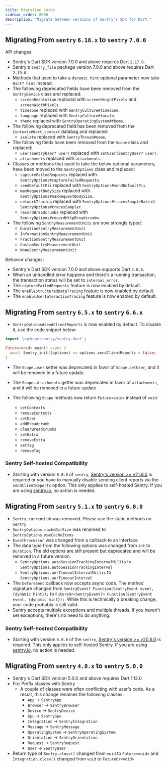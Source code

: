 ```yaml
---
title: Migration Guide
sidebar_order: 8000
description: "Migrate between versions of Sentry's SDK for Dart."
---
```


## Migrating From `sentry` `6.18.x` to `sentry` `7.0.0`

API changes:

- Sentry's Dart SDK version 7.0.0 and above requires Dart `2.17.0`.
- Sentry's `sentry_file` package version 7.0.0 and above requires Dart `2.19.0`.
- Methods that used to take a `dynamic hint` optional parameter now take `Hint? hint` instead.
- The following deprecated fields have been removed from the `SentryDevice` class and replaced:
  - `screenResolution` replaced with `screenHeightPixels` and `screenWidthPixels`.
  - `timezone` replaced with `SentryCulture#timezone`.
  - `language` replaced with `SentryCulture#locale`.
  - `theme` replaced with `SentryOperatingSystem#theme`.
- The following deprecated field has been removed from the `Contexts#dart_context` databag and replaced:
  - `isolate` replaced with `SentryThread#name`.
- The following fields have been removed from the `Scope` class and replaced:
  - `user(SentryUser? user)` replaced with `setUser(SentryUser? user)`.
  - `attachments` replaced with `attachments`.
- Classes or methods that used to take the below optional parameters, have been moved to the `SentryOptions` class and replaced:
  - `captureFailedRequests` replaced with `SentryOptions#captureFailedRequests`.
  - `sendDefaultPii` replaced with `SentryOptions#sendDefaultPii`.
  - `maxRequestBodySize` replaced with `SentryOptions#maxRequestBodySize`.
  - `networkTracing` replaced with `SentryOptions#tracesSampleRate` or `SentryOptions#tracesSampler`.
  - `recordBreadcrumbs` replaced with `SentryOptions#recordHttpBreadcrumbs`.
- The following `SentryMeasurementUnits` are now strongly typed:
  - `DurationSentryMeasurementUnit`
  - `InformationSentryMeasurementUnit`
  - `FractionSentryMeasurementUnit`
  - `CustomSentryMeasurementUnit`
  - `NoneSentryMeasurementUnit`

Behavior changes:

- Sentry's Dart SDK version 7.0.0 and above supports Dart `3.0.0`.
- When an unhandled error happens and there's a running transaction, the transaction status will be set to `internal_error`.
- The `captureFailedRequests` feature is now enabled by default.
- The `enableStructuredDataTracing` feature is now enabled by default.
- The `enableUserInteractionTracing` feature is now enabled by default.

## Migrating From `sentry` `6.5.x` to `sentry` `6.6.x`

- `SentryOptions#sendClientReports` is now enabled by default. To disable it, use the code snippet below:

```dart
import 'package:sentry/sentry.dart';

Future<void> main() async {
  await Sentry.init((options) => options.sendClientReports = false;
}
```

- The `Scope.user` setter was deprecated in favor of `Scope.setUser`, and it will be removed in a future update.

- The `Scope.attachments` getter was deprecated in favor of `attachments`, and it will be removed in a future update.

- The following `Scope` methods now return `Future<void>` instead of `void`:
  - `setContexts`
  - `removeContexts`
  - `setUser`
  - `addBreadcrumb`
  - `clearBreadcrumbs`
  - `setExtra`
  - `removeExtra`
  - `setTag`
  - `removeTag`

### Sentry Self-hosted Compatibility

- Starting with version `6.6.0` of `sentry`, [Sentry's version >= v21.9.0](https://github.com/getsentry/self-hosted/releases) is required or you have to manually disable sending client reports via the `sendClientReports` option. This only applies to self-hosted Sentry. If you are using [sentry.io](https://sentry.io), no action is needed.

## Migrating From `sentry` `5.1.x` to `sentry` `6.0.0`

- `Sentry.currentHub` was removed. Please use the static methods on `Sentry`
- `SentryOptions.cacheDirSize` was renamed to `SentryOptions.maxCacheItems`
- `EventProcessor` was changed from a callback to an interface
- The data type from the following options was changed from `int` to `Duration`. The old options are still present but deprecated and will be removed in a future version.
  - `SentryOptions.autoSessionTrackingIntervalMillis` to `SentryOptions.autoSessionTrackingInterval`
  - `SentryOptions.anrTimeoutIntervalMillis` to `SentryOptions.anrTimeoutInterval`
- The `beforeSend` callback now accepts async code. The method signature changed from `SentryEvent? Function(SentryEvent event, {dynamic hint});` to `FutureOr<SentryEvent?> Function(SentryEvent event, {dynamic hint});`. While this is technically a breaking change, your code probably is still valid.
- Sentry accepts multiple exceptions and multiple threads. If you haven't set exceptions, there's no need to do anything.

### Sentry Self-hosted Compatibility

- Starting with version `6.0.0` of the `sentry`, [Sentry's version >= v20.6.0](https://github.com/getsentry/self-hosted/releases) is required. This only applies to self-hosted Sentry. If you are using [sentry.io](https://sentry.io), no action is needed.

## Migrating From `sentry` `4.0.x` to `sentry` `5.0.0`

- Sentry's Dart SDK version 5.0.0 and above requires Dart 1.12.0
- Fix: Prefix classes with Sentry
  - A couple of classes were often conflicting with user's code.
    As a result, this change renames the following classes:
    - `App` -> `SentryApp`
    - `Browser` -> `SentryBrowser`
    - `Device` -> `SentryDevice`
    - `Gpu` -> `SentryGpu`
    - `Integration` -> `SentryIntegration`
    - `Message` -> `SentryMessage`
    - `OperatingSystem` -> `SentryOperatingSystem`
    - `Orientation` -> `SentryOrientation`
    - `Request` -> `SentryRequest`
    - `User` -> `SentryUser`
- Return type of `Sentry.close()` changed from `void` to `Future<void>` and `Integration.close()` changed from `void` to `FutureOr<void>`

